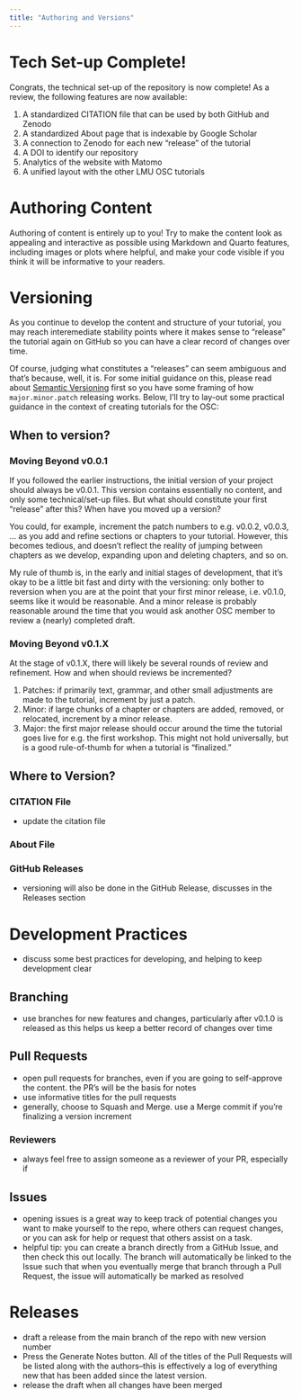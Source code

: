 ```yaml
---
title: "Authoring and Versions"
---
```


# Tech Set-up Complete!

Congrats, the technical set-up of the repository is now complete! As a review, the following features are now available:

1. A standardized CITATION file that can be used by both GitHub and Zenodo
2. A standardized About page that is indexable by Google Scholar
3. A connection to Zenodo for each new "release" of the tutorial
4. A DOI to identify our repository
5. Analytics of the website with Matomo
6. A unified layout with the other LMU OSC tutorials


# Authoring Content

Authoring of content is entirely up to you! Try to make the content look as appealing and interactive as possible using Markdown and Quarto features, including images or plots where helpful, and make your code visible if you think it will be informative to your readers.

# Versioning

As you continue to develop the content and structure of your tutorial, you may reach interemediate stability points where it makes sense to "release" the tutorial again on GitHub so you can have a clear record of changes over time.

Of course, judging what constitutes a "releases" can seem ambiguous and that's because, well, it is. For some initial guidance on this, please read about [Semantic Versioning](https://semver.org/) first so you have some framing of how `major.minor.patch` releasing works. Below, I'll try to lay-out some practical guidance in the context of creating tutorials for the OSC:

## When to version?

### Moving Beyond v0.0.1

If you followed the earlier instructions, the initial version of your project should always be v0.0.1. This version contains essentially no content, and only some technical/set-up files. But what should constitute your first "release" after this? When have you moved up a version?

You could, for example, increment the patch numbers to e.g. v0.0.2, v0.0.3, ... as you add and refine sections or chapters to your tutorial. However, this becomes tedious, and doesn't reflect the reality of jumping between chapters as we develop, expanding upon and deleting chapters, and so on.

My rule of thumb is, in the early and initial stages of development, that it's okay to be a little bit fast and dirty with the versioning: only bother to reversion when you are at the point that your first minor release, i.e. v0.1.0, seems like it would be reasonable. And a minor release is probably reasonable around the time that you would ask another OSC member to review a (nearly) completed draft.


### Moving Beyond v0.1.X

At the stage of v0.1.X, there will likely be several rounds of review and refinement. How and when should reviews be incremented?

1. Patches: if primarily text, grammar, and other small adjustments are made to the tutorial, increment by just a patch.
2. Minor: if large chunks of a chapter or chapters are added, removed, or relocated, increment by a minor release.
3. Major: the first major release should occur around the time the tutorial goes live for e.g. the first workshop. This might not hold universally, but is a good rule-of-thumb for when a tutorial is "finalized."


## Where to Version?

### CITATION File

* update the citation file

### About File

### GitHub Releases

* versioning will also be done in the GitHub Release, discusses in the Releases section



# Development Practices

* discuss some best practices for developing, and helping to keep development clear

## Branching

* use branches for new features and changes, particularly after v0.1.0 is released as this helps us keep a better record of changes over time

## Pull Requests

* open pull requests for branches, even if you are going to self-approve the content. the PR's will be the basis for notes 
* use informative titles for the pull requests
* generally, choose to Squash and Merge. use a Merge commit if you're finalizing a version increment

### Reviewers

* always feel free to assign someone as a reviewer of your PR, especially if 

## Issues

* opening issues is a great way to keep track of potential changes you want to make yourself to the repo, where others can request changes, or you can ask for help or request that others assist on a task.
* helpful tip: you can create a branch directly from a GitHub Issue, and then check this out locally. The branch will automatically be linked to the Issue such that when you eventually merge that branch through a Pull Request, the issue will automatically be marked as resolved



# Releases

* draft a release from the main branch of the repo with new version number
* Press the Generate Notes button. All of the titles of the Pull Requests will be listed along with the authors--this is effectively a log of everything new that has been added since the latest version.
* release the draft when all changes have been merged

